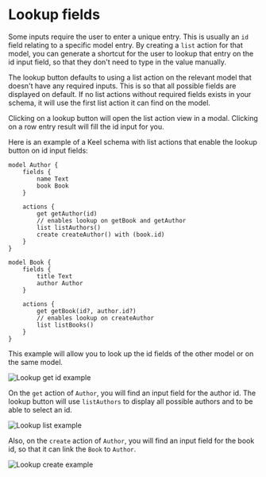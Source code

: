 
# Lookup fields
Some inputs require the user to enter a unique entry. This is usually an `id` field relating to a specific model entry. By creating a `list` action for that model, you can generate a shortcut for the user to lookup that entry on the id input field, so that they don't need to type in the value manually.

<Callout type="info"  >
  The lookup button defaults to using a list action on the relevant model that doesn't have any required inputs. This is so that all possible fields are displayed on default.
  If no list actions without required fields exists in your schema, it will use the first list action it can find on the model.
</Callout>

Clicking on a lookup button will open the list action view in a modal. Clicking on a row entry result will fill the id input for you.  

Here is an example of a Keel schema with list actions that enable the lookup button on id input fields:

```keel {10, 24}
model Author {
    fields {
        name Text
        book Book
    }

    actions {
        get getAuthor(id) 
        // enables lookup on getBook and getAuthor
        list listAuthors()
        create createAuthor() with (book.id)
    }
}

model Book {
    fields {
        title Text
        author Author
    }

    actions {
        get getBook(id?, author.id?) 
        // enables lookup on createAuthor
        list listBooks()
    }
}
```

This example will allow you to look up the id fields of the other model or on the same model.

![Lookup get id example](/tools-lookup-get-example.png)

On the `get` action of `Author`, you will find an input field for the author id. The lookup button will use `listAuthors` to display all possible authors and to be able to select an id.

![Lookup list example](/tools-lookup-list-example.png)

Also, on the `create` action of `Author`, you will find an input field for the book id, so that it can link the `Book` to `Author`. 

![Lookup create example](/tools-lookup-create-example.png)
